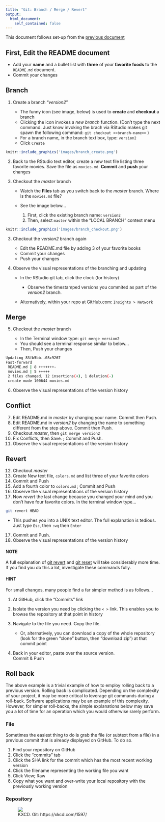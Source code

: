 ```yaml
---
title: "Git: Branch / Merge / Revert"
output: 
  html_document:
    self_contained: false
---
```


This document follows set-up from the [previous document](handson.html)

## First, Edit the README document

- Add your **name** and a bullet list with **three** of your **favorite foods** to the `README.md` document.
- Commit your changes

## Branch
1. Create a branch "*version2*"

    - The funny icon (see image, below) is used to **create** and **checkout** a branch
    - Clicking the icon invokes a *new branch* function.  (Don't type the next command.  Just know invoking the brach via RStudio makes git spawn the following command: `git checkout <<branch-name>>` )
    - For a branch name, in the branch text box, type:  `version2`
    - Click `Create`

```r
knitr::include_graphics('images/branch_create.png')
```
    
2. Back to the RStudio text editor, create a new text file listing three favorite movies.  Save the file as `movies.md`.  **Commit** and **push** your changes
2. Checkout the *master* branch

    - Watch the **Files** tab as you switch back to the *master* branch.  Where is the `movies.md` file?
    - See the image below...
    
        1. First, click the existing branch name:  `version2`
        1. Then, select `master` within the "LOCAL BRANCH" context menu

```r
knitr::include_graphics('images/branch_checkout.png')
```

3. Checkout the *version2* branch again

    - Edit the README.md file by adding 3 of your favorite books
    - Commit your changes
    - Push your changes
    
4. Observe the visual representations of the branching and updating  

    - In the RStudio git tab, click the clock (for history)  
    
        - Observe the timestamped versions you commited as part of the *version2* branch.  
        
    - Alternatively, within your repo at GitHub.com: `Insights > Network`

## Merge
    
5. Checkout the *master* branch

    - In the Terminal window type:  `git merge version2`
    - You should see a terminal response similar to below...
    - Then, Push your changes
    
``` bash
Updating 83fb5bb..08c9267
Fast-forward
 README.md | 8 +++++++-
 movies.md | 5 +++++
 2 files changed, 12 insertions(+), 1 deletion(-)
 create mode 100644 movies.md

```

6. Observe the visual representations of the version history

## Conflict

7. Edit README.md in *master* by changing your name. Commit then Push.
8. Edit README.md in *version2* by changing the name to something different from the step above. Commit then Push.
9. Checkout *master*, then `git merge version2`
10. Fix Conflicts, then Save. ; Commit and Push.
1. Observe the visual representations of the version history

## Revert

12. Checkout *master*
12. Create New text file, `colors.md` and list three of your favorite colors
13. Commit and Push
14. Add a fourth color to `colors.md` ; Commit and Push
15. Observe the visual representations of the version history
16. Now *revert* the last change because you changed your mind and you don't have four favorite colors.  In the terminal window type...

``` bash
git revert HEAD
```

- This pushes you into a UNIX text editor.  The full explanation is tedious.  Just type `Esc`, then `:wq` then `Enter`

17. Commit and Push.
1. Observe the visual representations of the version history


#### NOTE 

A full explanation of [git revert](https://git-scm.com/docs/git-revert) and [git reset](https://git-scm.com/docs/git-reset) will take considerably more time.  If you find you do this a lot, investigate these commands fully.  

#### HINT  

For small changes, many people find a far simpler method is as follows...
    
1. At GitHub, click the "Commits" link
1. Isolate the version you need by clicking the `< >` link.  This enables you to browse the repository at that point in history
1. Navigate to the file you need.  Copy the file.

    - Or, alternatively, you can download a copy of the whole repository (look for the green "clone" button, then "download zip") at that commit point
    
1. Back in your editor, paste over the source version.  
Commit & Push


## Roll back

The above example is a trivial example of how to employ rolling back to a previous version.  Rolling back is complicated.  Depending on the complexity of your project, it may be more critical to leverage git commands during a roll-back.  Software applications may be an example of this complexity.  However, for simpler roll-backs, the simple explanations below may save you a lot of time for an operation which you would otherwise rarely perform.

### File

Sometimes the easiest thing to do is grab the file (or subtext from a file) in a previous commit that is already displayed on GitHub.  To do so.

1. Find your repository on GitHub
1. Click the "commits" tab
1. Click the SHA link for the commit which has the most recent working version
1. Click the filename representing the working file you want
1. Click View; Raw
1. Copy what you want and over-write your local repository with the previously working version

###  Repository

<figure>![](https://imgs.xkcd.com/comics/git.png)<figcaption>KXCD.  Git:  https://xkcd.com/1597/</figcaption></figure><br>

    
    
